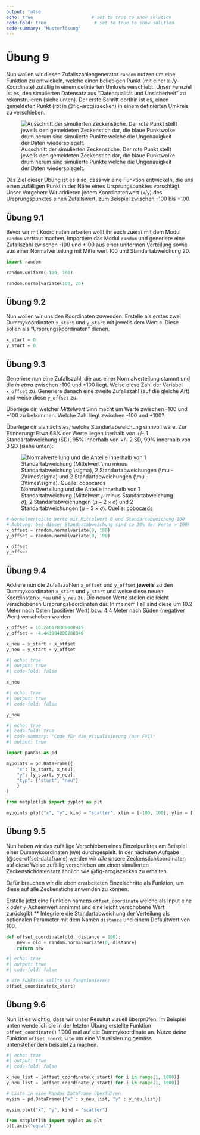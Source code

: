 ```yaml
---
output: false
echo: true                      # set to true to show solution
code-fold: true                  # set to true to show solution
code-summary: "Musterlösung"    
---
```


# Übung 9

Nun wollen wir diesen Zufallszahlengenerator `random` nutzen um eine Funktion zu entwickeln, welche einen beliebigen Punkt (mit einer x-/y-Koordinate) zufällig in einem definierten Umkreis verschiebt. Unser Fernziel ist es, den simulierten Datensatz aus  "Datenqualität und Unsicherheit" zu rekonstruieren (siehe unten). Der erste Schritt dorthin ist es, einen gemeldeten Punkt (rot in @fig-arcgiszecken) in einem definierten Umkreis zu verschieben.

![Ausschnitt der simulierten Zeckenstiche. Der rote Punkt stellt jeweils den gemeldeten Zeckenstich dar, die blaue Punktwolke drum herum sind simulierte Punkte welche die Ungenauigkeit der Daten wiederspiegelt.](figures/arcgiszecken.jpg){#fig-arcgiszecken}

Das Ziel dieser Übung ist es also, dass wir eine Funktion entwickeln, die uns einen zufälligen Punkt in der Nähe eines Ursprungspunktes vorschlägt. Unser Vorgehen: Wir addieren jedem Koordinatenwert (`x`/`y`) des Ursprungspunktes einen Zufallswert, zum Beispiel zwischen -100 bis +100.

<!-- % Zufallszahlen aus Uniformverteilung -->
## Übung 9.1

Bevor wir mit Koordinaten arbeiten wollt ihr euch zuerst mit dem Modul `random` vertraut machen. Importiere das Modul `random` und generiere eine Zufallszahl zwischen -100 und +100 aus einer uniformen Verteilung sowie aus einer Normalverteilung mit Mittelwert 100 und Standartabweichung 20.

```python
import random

random.uniform(-100, 100)

random.normalvariate(100, 20)
```

<!-- % Dummykoordinaten erstellen -->
## Übung 9.2

Nun wollen wir uns den Koordinaten zuwenden. Erstelle als erstes zwei Dummykoordinaten `x_start` und `y_start` mit jeweils dem Wert `0`. Diese sollen als "Ursprungskoordinaten" dienen.

```python
x_start = 0
y_start = 0
```

## Übung 9.3

Generiere nun eine Zufallszahl, die aus einer Normalverteilung stammt und die *in etwa* zwischen -100 und +100 liegt. Weise diese Zahl der Variabel `x_offset` zu.
Generiere danach eine zweite Zufallszahl (auf die gleiche Art) und weise diese `y_offset` zu.

:::{.callout-note collapse="true"}

Überlege dir, welcher *Mittelwert* Sinn macht um Werte zwischen -100 und +100 zu bekommen. Welche Zahl liegt zwischen -100 und +100?

Überlege dir als nächstes, welche Standartabweichung sinnvoll wäre. Zur Erinnerung: Etwa 68% der Werte liegen inerhalb von +/- 1 Standartabweichung (SD), 95% innerhalb von +/- 2 SD, 99% innerhalb von 3 SD (siehe unten):

![Normalverteilung und die Anteile innerhalb von 1 Standartabweichung (Mittelwert $\mu$ minus Standartabweichung $\sigma$), 2 Standartabweichungen ($\mu - 2\times\sigma)$ und 2 Standartabweichungen ($\mu - 3\times\sigma)$. Quelle: [cobocards](https://www.cobocards.com/)](figures/normalverteilung.jpg){#fig-normal}

:::

```python
# Normalverteilte Werte mit Mittelwert 0 und Standartabweichung 100  
# Achtung: bei dieser Standartabweichung sind ca 30% der Werte > 100!
x_offset = random.normalvariate(0, 100)
y_offset = random.normalvariate(0, 100)

x_offset
y_offset
```

## Übung 9.4

Addiere nun die Zufallszahlen `x_offset` und `y_offset` **jeweils** zu den Dummykoordinaten `x_start` und `y_start` und weise diese neuen Koordinaten `x_neu` und `y_neu` zu. Die neuen Werte stellen die leicht verschobenen Ursprungskoordinaten dar. In meinem Fall sind diese um 10.2 Meter nach Osten (positiver Wert) bzw. 4.4 Meter nach Süden (negativer Wert) verschoben worden.

```python
x_offset = 10.246170309600945
y_offset = -4.443904000288846

x_neu = x_start + x_offset
y_neu = y_start + y_offset
```

```python
#| echo: true
#| output: true
#| code-fold: false

x_neu
```

```python
#| echo: true
#| output: true
#| code-fold: false

y_neu
```

```python
#| echo: true
#| code-fold: true
#| code-summary: "Code für die Visualisierung (nur FYI)"
#| output: true

import pandas as pd

mypoints = pd.DataFrame({
    "x": [x_start, x_neu],
    "y": [y_start, y_neu],
    "typ": ["start", "neu"]
    }
)

from matplotlib import pyplot as plt

mypoints.plot("x", "y", kind = "scatter", xlim = [-100, 100], ylim = [-100, 100], c = ["red", "blue"], title = "Ursprung (rot) und Simulation (blau)")
```

## Übung 9.5 {#sec-ex-offset-function}

Nun haben wir das zufällige Verschieben eines Einzelpunktes am Beispiel einer Dummykoordinaten (`0`/`0`) durchgespielt. In der nächsten Aufgabe (@sec-offset-dataframe) werden wir *alle* unsere Zeckenstichkoordinaten auf diese Weise zufällig verschieben um einen simulierten Zeckenstichdatensatz ähnlich wie @fig-arcgiszecken zu erhalten. 

Dafür brauchen wir die eben erarbeiteten Einzelschritte als Funktion, um diese auf alle Zeckenstiche anwenden zu können. 

Erstelle jetzt eine Funktion namens `offset_coordinate` welche als Input eine `x` *oder* `y`-Achsenwert annimmt und eine leicht verschobene Wert zurückgibt.** Integriere die Standartabweichung der Verteilung als optionalen Parameter mit dem Namen `distance` und einem Defaultwert von 100.

```python
def offset_coordinate(old, distance = 100):
    new = old + random.normalvariate(0, distance)
    return new
```

```python
#| echo: true
#| output: true
#| code-fold: false

# die Funktion sollte so funktionieren:
offset_coordinate(x_start)
```

## Übung 9.6 {#sec-offset-vis}

Nun ist es wichtig, dass wir unser Resultat visuell überprüfen. Im Beispiel unten wende ich die in der letzten Übung erstellte Funktion `offset_coordinate()` 1'000 mal auf die Dummykoordinate an. Nutze *deine* Funktion `offset_coordinate` um eine Visualisierung gemäss untenstehendem beispiel zu machen.

```python
#| echo: true
#| output: true
#| code-fold: false

x_neu_list = [offset_coordinate(x_start) for i in range(1, 1000)]
y_neu_list = [offset_coordinate(y_start) for i in range(1, 1000)]

# Liste in eine Pandas DataFrame überführen
mysim = pd.DataFrame({"x" : x_neu_list, "y" : y_neu_list})

mysim.plot("x", "y", kind = "scatter")

from matplotlib import pyplot as plt
plt.axis("equal")
```
